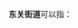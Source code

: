 '''东关街道'''可以指：
{{PRC admin/disambig|13/06/03/005/000|32/10/02/001/000|33/06/82/003/000|34/13/02/004/000|37/01/02/006/000|37/07/05/001/000|41/03/04/001/000|41/05/02/004/000|41/13/02/001/000|52/04/02/005/000|61/03/04/002/000|61/07/02/005/000|62/05/02/003/000|62/08/02/001/000|62/29/01/003/000}}
{{disambig|cat=四字乡级行政区划消歧义}}